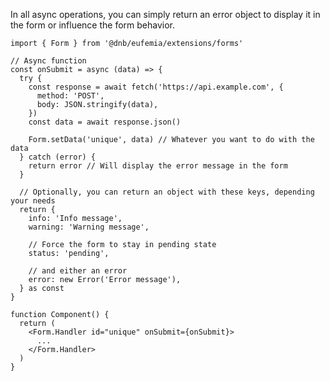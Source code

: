 In all async operations, you can simply return an error object to display it in the form or influence the form behavior.

```tsx
import { Form } from '@dnb/eufemia/extensions/forms'

// Async function
const onSubmit = async (data) => {
  try {
    const response = await fetch('https://api.example.com', {
      method: 'POST',
      body: JSON.stringify(data),
    })
    const data = await response.json()

    Form.setData('unique', data) // Whatever you want to do with the data
  } catch (error) {
    return error // Will display the error message in the form
  }

  // Optionally, you can return an object with these keys, depending your needs
  return {
    info: 'Info message',
    warning: 'Warning message',

    // Force the form to stay in pending state
    status: 'pending',

    // and either an error
    error: new Error('Error message'),
  } as const
}

function Component() {
  return (
    <Form.Handler id="unique" onSubmit={onSubmit}>
      ...
    </Form.Handler>
  )
}
```
